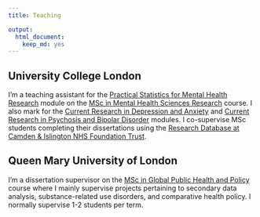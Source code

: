 ```yaml
---
title: Teaching

output:
  html_document:
    keep_md: yes
---
```

## University College London
I'm a teaching assistant for the [Practical Statistics for Mental Health Research](https://www.ucl.ac.uk/module-catalogue/modules/practical-statistics-for-mental-health-research/PSBS0008) module on the [MSc in Mental Health Sciences Research](https://www.ucl.ac.uk/prospective-students/graduate/taught-degrees/mental-health-sciences-research-msc) course. I also mark for the [Current Research in Depression and Anxiety](https://www.ucl.ac.uk/psychiatry/mental-health-sciences-modules/current-research-depression-and-anxiety) and [Current Research in Psychosis and Bipolar Disorder](https://www.ucl.ac.uk/psychiatry/mental-health-sciences-modules/current-research-psychosis-and-bipolar-disorder) modules. I co-supervise MSc students completing their dissertations using the [Research Database at Camden & Islington NHS Foundation Trust](https://www.candi.nhs.uk/health-professionals/research/ci-research-database).

## Queen Mary University of London
I'm a dissertation supervisor on the [MSc in Global Public Health and Policy](https://www.qmul.ac.uk/postgraduate/taught/coursefinder/courses/global-public-health-and-policy-msc) course where I mainly supervise projects pertaining to secondary data analysis, substance-related use disorders, and comparative health policy. I normally supervise 1-2 students per term.
